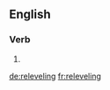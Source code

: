 ==English==

===Verb===
{{head|en|present participle}}

# {{present participle of|relevel|lang=en}}

[[de:releveling]]
[[fr:releveling]]